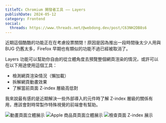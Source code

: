 ```yaml
---
titleTC: Chromium 開發者工具 —— Layers
publishDate: 2024-05-12
category: Frontend
social:
  threads: https://www.threads.net/@webdong.dev/post/C63NH2DB8s6
---
```


近期這個酷酷的功能正在在考慮投票關閉！原因是因為推出一段時間後太少人用與 BUG 仍舊太多，Firefox 早期也有類似的功能不過已經被取消了。

Layers 功能可以幫助你自由的從立體角度去預覽整個網頁渲染的情況，或許可以在以下用途使用這個工具：

- 檢測網頁渲染情況（懶加載）
- 拆解網頁動畫效果
- 了解當前頁面 Z-index 層級高低對

我來說最有感的是近期解決一些外部導入的元件時了解 Z-index 層級的關係有用，應該會對時常製作特殊視覺的前端會有幫助。

![動畫頁面立體展示](./example-2.webp)
![Apple 商品頁頁面立體展示](./example-1.webp)
![檢查頁面 Z-index 展示](./example-3.webp)
